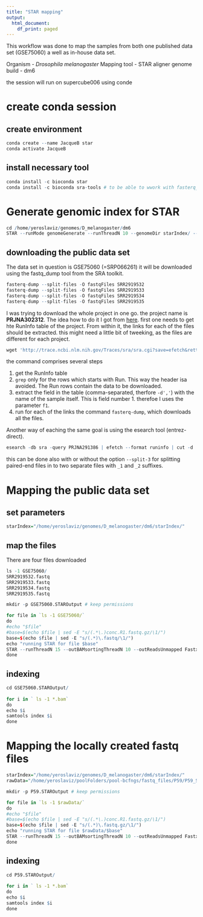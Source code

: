 ```yaml
---
title: "STAR mapping"
output:
  html_document:
    df_print: paged
---
```


This workflow was done to map the samples from both one published data set (GSE75060) a well as in-house data set.

Organism - _Drosophila melanogaster_
Mapping tool - STAR aligner
genome build - dm6

the session will run on supercube006 using conde

# create conda session

## create environment

```r
conda create --name JacqueB star
conda activate JacqueB
```

## install necessary tool

```r
conda install -c bioconda star
conda install -c bioconda sra-tools # to be able to wwork with fasterq_dump to download the SRA files

```

# Generate genomic index for STAR

```r
cd /home/yeroslaviz/genomes/D_melanogaster/dm6
STAR --runMode genomeGenerate --runThreadN 10 --genomeDir starIndex/ --genomeFastaFiles dmel-all-chromosome-r6.26.fasta --sjdbGTFfile dmel-all-r6.26.gtf  sjdbOverhang 99
```

## downloading the public data set

The data set in question is GSE75060 (=SRP066261)
it will be downloaded using the fastq_dump tool from the SRA toolkit.

```r
fasterq-dump --split-files -O fastqFiles SRR2919532
fasterq-dump --split-files -O fastqFiles SRR2919533
fasterq-dump --split-files -O fastqFiles SRR2919534
fasterq-dump --split-files -O fastqFiles SRR2919535
```

I was trying to download the whole project in one go. the project name is **PRJNA302312**. 
The idea how to do it I got from [here](https://www.biostars.org/p/163482/). 
first one needs to get hte RunInfo table of the project. From within it, the links for each of the files should be extracted. this might need a little bit of tweeking, as the files are different for each project. 

```r
wget 'http://trace.ncbi.nlm.nih.gov/Traces/sra/sra.cgi?save=efetch&rettype=runinfo&db=sra&term=PRJNA302312' -O - | grep -v '^Run' |  cut -d',' -f 1 |  xargs -n 1 fasterq-dump
```

the command comprises several steps 

1. get the RunInfo table
2. `grep` only for the rows which starts with Run. This way the header isa avoided. The Run rows contain the data to be downloaded.
3. extract the field in the table (comma-separated, therfore `-d','`) with the name of the sample itself. This is field number 1. therefoe I uses the parameter `f1`.
4. run for each of the links the command `fasterq-dump`, which downloads all the files. 

Another way of eaching the same goal is using the esearch tool (entrez-direct).

```r
esearch -db sra -query PRJNA291386 | efetch --format runinfo | cut -d ',' -f 1 | grep SRR | xargs fastq-dump
```

this can be done also with or without the option  `--split-3` for splitting paired-end files in to two separate files with `_1` and `_2` suffixes.


# Mapping the public data set 

## set parameters 

```r
starIndex="/home/yeroslaviz/genomes/D_melanogaster/dm6/starIndex/"
```

## map the files

There are four files downloaded
```r
ls -1 GSE75060/
SRR2919532.fastq
SRR2919533.fastq
SRR2919534.fastq
SRR2919535.fastq
```

```r

mkdir -p GSE75060.STAROutput # keep permissions

for file in `ls -1 GSE75060/`
do
#echo "$file"
#base=$(echo $file | sed -E "s/(.*\.)conc.R1.fastq.gz/\1/")
base=$(echo $file | sed -E "s/(.*)\.fastq/\1/")
echo "running STAR for file $base"
STAR --runThreadN 15 --outBAMsortingThreadN 10 --outReadsUnmapped Fastx --outSAMtype BAM SortedByCoordinate --genomeDir $starIndex --outFileNamePrefix GSE75060.STAROutput/$base --readFilesIn GSE75060/$file
done
```

## indexing

```r
cd GSE75060.STAROutput/
  
for i in ` ls -1 *.bam`
do
echo $i
samtools index $i
done

```

# Mapping the locally created fastq files

```r
starIndex="/home/yeroslaviz/genomes/D_melanogaster/dm6/starIndex/"
rawData="/home/yeroslaviz/poolFolders/pool-bcfngs/fastq_files/P59/P59_Single_Dm_Embryo_1/conc.fastq/"
```



```r

mkdir -p P59.STAROutput # keep permissions

for file in `ls -1 $rawData/`
do
#echo "$file"
#base=$(echo $file | sed -E "s/(.*\.)conc.R1.fastq.gz/\1/")
base=$(echo $file | sed -E "s/(.*)\.fastq.gz/\1/")
echo "running STAR for file $rawData/$base"
STAR --runThreadN 15 --outBAMsortingThreadN 10 --outReadsUnmapped Fastx --outSAMtype BAM SortedByCoordinate --readFilesCommand zcat --genomeDir $starIndex --outFileNamePrefix P59.STAROutput/$base --readFilesIn $rawData/$file
done
```

## indexing

```r
cd P59.STAROutput/
  
for i in ` ls -1 *.bam`
do
echo $i
samtools index $i
done

```



